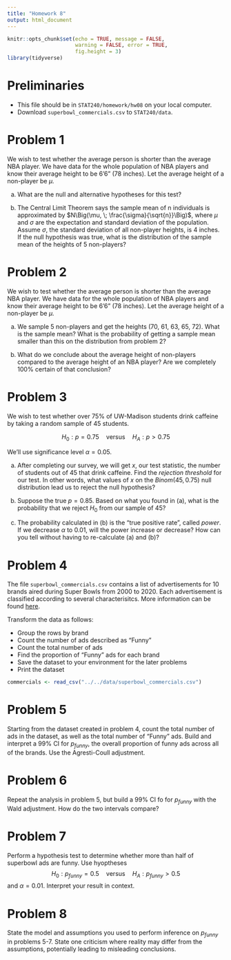 ```yaml
---
title: "Homework 8"
output: html_document
---
```



```r
knitr::opts_chunk$set(echo = TRUE, message = FALSE,
                      warning = FALSE, error = TRUE,
                      fig.height = 3)
library(tidyverse)
```


# Preliminaries

- This file should be in `STAT240/homework/hw08` on your local computer.
- Download `superbowl_commercials.csv` to `STAT240/data`.


# Problem 1

We wish to test whether the average person is shorter than the average NBA player. We have data for the whole population of NBA players and know their average height to be 6'6" (78 inches). Let the average height of a non-player be $\mu$.

(a) What are the null and alternative hypotheses for this test?

(b) The Central Limit Theorem says the sample mean of n individuals is approximated by  $N\Big(\mu, \; \frac{\sigma}{\sqrt{n}}\Big)$, where $\mu$ and $\sigma$ are the expectation and standard deviation of the population. Assume $\sigma$, the standard deviation of all non-player heights, is 4 inches. If the null hypothesis was true, what is the distribution of the sample mean of the heights of 5 non-players? 


# Problem 2

We wish to test whether the average person is shorter than the average NBA player. We have data for the whole population of NBA players and know their average height to be 6'6" (78 inches). Let the average height of a non-player be $\mu$.

(a) We sample 5 non-players and get the heights (70, 61, 63, 65, 72). What is the sample mean? What is the probability of getting a sample mean smaller than this on the distribution from problem 2?

(b) What do we conclude about the average height of non-players compared to the average height of an NBA player? Are we completely 100% certain of that conclusion?


# Problem 3

We wish to test whether over 75% of UW-Madison students drink caffeine by taking a random sample of 45 students.

$$H_0: p = 0.75 \quad \text{versus} \quad H_A: p > 0.75$$

We'll use significance level $\alpha = 0.05$.

(a) After completing our survey, we will get $x$, our test statistic, the number of students out of 45 that drink caffeine.  Find the *rejection threshold* for our test. In other words, what values of $x$ on the $Binom(45, 0.75)$ null distribution lead us to reject the null hypothesis?

(b) Suppose the true $p = 0.85$.  Based on what you found in (a), what is the probability that we reject $H_0$ from our sample of 45?

(c) The probability calculated in (b) is the "true positive rate", called *power*. If we decrease $\alpha$ to 0.01, will the power increase or decrease?  How can you tell without having to re-calculate (a) and (b)?


# Problem 4

The file `superbowl_commercials.csv` contains a list of advertisements for 10 brands aired during Super Bowls from 2000 to 2020.  Each advertisement is classified according to several characterisitcs.  More information can be found  [here](https://github.com/fivethirtyeight/superbowl-ads).

Transform the data as follows:

- Group the rows by brand
- Count the number of ads described as "Funny"
- Count the total number of ads
- Find the proportion of "Funny" ads for each brand
- Save the dataset to your environment for the later problems
- Print the dataset

```r
commercials <- read_csv("../../data/superbowl_commercials.csv")
```


# Problem 5

Starting from the dataset created in problem 4, count the total number of ads in the dataset, as well as the total number of "Funny" ads.  Build and interpret a 99% CI for $p_{funny}$, the overall proportion of funny ads across all of the brands.  Use the Agresti-Coull adjustment.


# Problem 6

Repeat the analysis in problem 5, but build a 99% CI fo for $p_{funny}$ with the Wald adjustment.  How do the two intervals compare?


# Problem 7

Perform a hypothesis test to determine whether more than half of superbowl ads are funny.  Use hyoptheses
$$H_0: p_{funny} = 0.5 \quad \text{versus}\quad H_A: p_{funny} > 0.5$$
and $\alpha = 0.01$.  Interpret your result in context.


# Problem 8

State the model and assumptions you used to perform inference on $p_{funny}$ in problems 5-7.  State one criticism where reality may differ from the assumptions, potentially leading to misleading conclusions.

